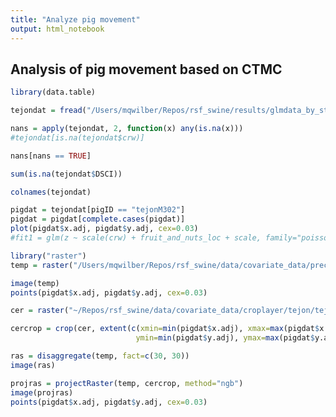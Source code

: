 ```yaml
---
title: "Analyze pig movement"
output: html_notebook
---
```


## Analysis of pig movement based on CTMC

```r
library(data.table)
```

```r
tejondat = fread("/Users/mqwilber/Repos/rsf_swine/results/glmdata_by_study/txcamp.csv")
```

```r
nans = apply(tejondat, 2, function(x) any(is.na(x)))
#tejondat[is.na(tejondat$crw)]
```

```r
nans[nans == TRUE]
```

```r
sum(is.na(tejondat$DSCI))
```

```r
colnames(tejondat)

pigdat = tejondat[pigID == "tejonM302"]
pigdat = pigdat[complete.cases(pigdat)]
plot(pigdat$x.adj, pigdat$y.adj, cex=0.03)
#fit1 = glm(z ~ scale(crw) + fruit_and_nuts_loc + scale, family="poisson", offset=log(tau), data=tejondat[pigID == "tejonM302"])
```


```r
library("raster")
temp = raster("/Users/mqwilber/Repos/rsf_swine/data/covariate_data/precipitation/tejon/tejon_precipitation_1_2016.grd")

```

```r
image(temp)
points(pigdat$x.adj, pigdat$y.adj, cex=0.03)
```

```r
cer = raster("~/Repos/rsf_swine/data/covariate_data/croplayer/tejon/tejon_beverage_and_spice_2015.grd")

cercrop = crop(cer, extent(c(xmin=min(pigdat$x.adj), xmax=max(pigdat$x.adj), 
                            ymin=min(pigdat$y.adj), ymax=max(pigdat$y.adj))))

ras = disaggregate(temp, fact=c(30, 30))
image(ras)

projras = projectRaster(temp, cercrop, method="ngb")
image(projras)
points(pigdat$x.adj, pigdat$y.adj, cex=0.03)
```
